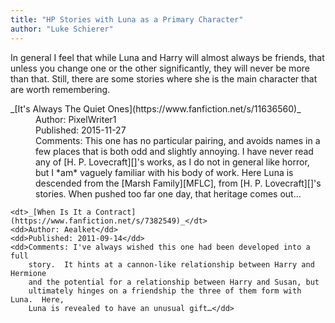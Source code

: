 ```yaml
---
title: "HP Stories with Luna as a Primary Character"
author: "Luke Schierer"
---
```


In general I feel that while Luna and Harry will almost always be friends, that
unless you change one or the other significantly, they will never be more than
that.  Still, there are some stories where she is the main character that are
worth remembering.

<dl>
    <dt>_[It's Always The Quiet Ones](https://www.fanfiction.net/s/11636560)_</dt>
    <dd>Author: PixelWriter1</dd>
    <dd>Published: 2015-11-27</dd>
    <dd>Comments: This one has no particular pairing, and avoids names in a few
        places that is both odd and slightly annoying.  I have never read any of
        [H. P. Lovecraft][]'s works, as I do not in general like
        horror, but I *am* vaguely familiar with his body of work.  Here Luna is
        descended from the [Marsh Family][MFLC], from [H. P. Lovecraft][]'s
        stories.  When pushed too far one day, that heritage comes
        out…</dd>

    <dt>_[When Is It a Contract](https://www.fanfiction.net/s/7382549)_</dt>
    <dd>Author: Aealket</dd>
    <dd>Published: 2011-09-14</dd>
    <dd>Comments: I've always wished this one had been developed into a full
        story.  It hints at a cannon-like relationship between Harry and Hermione
        and the potential for a relationship between Harry and Susan, but
        ultimately hinges on a friendship the three of them form with Luna.  Here,
        Luna is revealed to have an unusual gift…</dd>
</dl>

[H. P. Lovecraft]: <https://wikipedia.org/H._P._Lovecraft>

[MFLC]: https://lovecraft.fandom.com/wiki/Marsh_family
